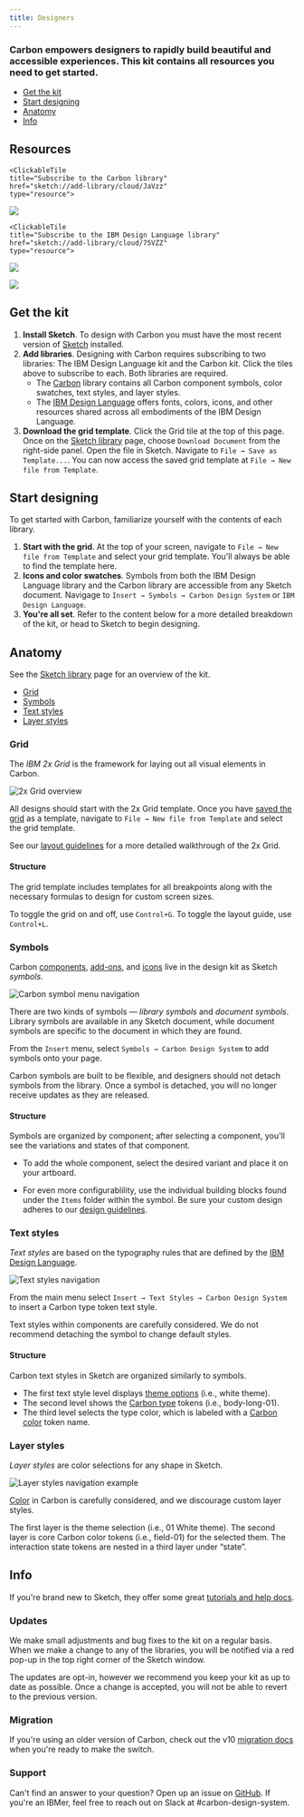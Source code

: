 ```yaml
---
title: Designers
---
```


### Carbon empowers designers to rapidly build beautiful and accessible experiences. This kit contains all resources you need to get started.

<AnchorLinks>

- [Get the kit](#get-the-kit)
- [Start designing](#start-designing)
- [Anatomy](#anatomy)
- [Info](#info)

</AnchorLinks>

## Resources

<GridWrapper col_lg="8" flex="true" bleed="true">
    
    <ClickableTile
    title="Subscribe to the Carbon library"
    href="sketch://add-library/cloud/JaVzz"
    type="resource">

![](/images/sketch-icon.png)

  </ClickableTile>
    
    <ClickableTile
    title="Subscribe to the IBM Design Language library"
    href="sketch://add-library/cloud/75VZZ"
    type="resource">

![](/images/sketch-icon.png)

  </ClickableTile>

  <ClickableTile
    title="Download the IBM 2x Grid template"
    href="https://sketch.cloud/s/ngV7z"
    type="resource">

![](/images/sketch-icon.png)

  </ClickableTile>

</GridWrapper>

## Get the kit

1. **Install Sketch**. To design with Carbon you must have the most recent version of [Sketch](https://www.sketchapp.com/) installed.
2. **Add libraries**. Designing with Carbon requires subscribing to two libraries: The IBM Design Language kit and the Carbon kit. Click the tiles above to subscribe to each. Both libraries are required.
    - The [Carbon](sketch://add-library/cloud/JaVzz) library contains all Carbon component symbols, color swatches, text styles, and layer styles.
    - The [IBM Design Language](sketch://add-library/cloud/75VZZ) offers fonts, colors, icons, and other resources shared across all embodiments of the IBM Design Language.
3. **Download the grid template**. Click the Grid tile at the top of this page. Once on the [Sketch library](https://sketch.cloud/s/ngV7z) page, choose `Download Document` from the right-side panel. Open the file in Sketch. Navigate to `File → Save as Template...`. You can now access the saved grid template at `File → New file from Template`.

## Start designing

To get started with Carbon, familiarize yourself with the contents of each library.

1. **Start with the grid**. At the top of your screen, navigate to `File → New file from Template` and select your grid template. You'll always be able to find the template here.
2. **Icons and color swatches**. Symbols from both the IBM Design Language library and the Carbon library are accessible from any Sketch document. Navigage to `Insert → Symbols → Carbon Design System` or  `IBM Design Language`.
3. **You're all set**. Refer to the content below for a more detailed breakdown of the kit, or head to Sketch to begin designing.

## Anatomy

See the [Sketch library](https://sketch.cloud/s/JaVzz/) page for an overview of the kit.

<AnchorLinks small>

  - [Grid](#grid)
  - [Symbols](#symbols)
  - [Text styles](#text-styles)
  - [Layer styles](#layer-styles)

</AnchorLinks>

### Grid

The *IBM 2x Grid* is the framework for laying out all visual elements in Carbon.

<ImageComponent cols="8" caption="2x Grid overview">

![2x Grid overview](/images/grid-2.gif)

</ImageComponent>

All designs should start with the 2x Grid template. Once you have [saved the grid](#get-the-kit) as a template, navigate to `File → New file from Template` and select the grid template.

See our [layout guidelines](/guidelines/layout) for a more detailed walkthrough of the 2x Grid.

#### Structure

The grid template includes templates for all breakpoints along with the necessary formulas to design for custom screen sizes. 

To toggle the grid on and off, use `Control+G`. To toggle the layout guide, use `Control+L`.

### Symbols

Carbon [components](/components/overview), [add-ons](/contributing/add-ons), and [icons](/guidelines/iconography/library) live in the design kit as Sketch *symbols*.

<ImageComponent cols="8" caption="IDL symbol menu navigation">

![Carbon symbol menu navigation](/images/carbon-kit.png)

</ImageComponent>

There are two kinds of symbols — *library symbols* and *document symbols*. Library symbols are available in any Sketch document, while document symbols are specific to the document in which they are found.

From the `Insert` menu, select `Symbols → Carbon Design System` to add symbols onto your page.

Carbon symbols are built to be flexible, and designers should not detach symbols from the library. Once a symbol is detached, you will no longer receive updates as they are released.

#### Structure

Symbols are organized by component; after selecting a component, you'll see the variations and states of that component. 

- To add the whole component, select the desired variant and place it on your artboard.

- For even more configurablility, use the individual building blocks found under the `Items` folder within the symbol. Be sure your custom design adheres to our [design guidelines](/guidelines/accessibility/overview).

### Text styles

*Text styles* are based on the typography rules that are defined by the [IBM Design Language](/guidelines/typography/overview).

<ImageComponent cols="8" caption="Insert → Text Styles → Carbon Design System">

![Text styles navigation](images/text-styles-1.png)

</ImageComponent>

From the main menu select `Insert → Text Styles → Carbon Design System` to insert a Carbon type token text style. 

Text styles within components are carefully considered. We do not recommend detaching the symbol to change default styles.

#### Structure

Carbon text styles in Sketch are organized similarly to symbols.

- The first text style level displays [theme options](/guidelines/themes) (i.e., white theme). 
- The second level shows the [Carbon type](/guidelines/typography) tokens (i.e., body-long-01). 
- The third level selects the type color, which is labeled with a [Carbon color](/guidelines/color) token name.

### Layer styles

*Layer styles* are color selections for any shape in Sketch.

<ImageComponent cols="8" caption="Use predetermined overrides when possible">

![Layer styles navigation example](/images/layer-style-1.png)

</ImageComponent>

[Color](/guidelines/color/overview) in Carbon is carefully considered, and we discourage custom layer styles.

The first layer is the theme selection (i.e., 01 White theme). The second layer is core Carbon color tokens (i.e., field-01) for the selected them. The interaction state tokens are nested in a third layer under “state”.

## Info

If you're brand new to Sketch, they offer some great [tutorials and help docs](https://www.sketchapp.com/docs/).

### Updates

We make small adjustments and bug fixes to the kit on a regular basis. When we make a change to any of the libraries, you will be notified via a red pop-up in the top right corner of the Sketch window. 

The updates are opt-in, however we recommend you keep your kit as up to date as possible. Once a change is accepted, you will not be able to revert to the previous version.

### Migration

If you're using an older version of Carbon, check out the v10 [migration docs](updates/v10-migration/designers) when you're ready to make the switch.

### Support

Can't find an answer to your question? Open up an issue on [GitHub](https://github.com/IBM/carbon-components/issues/new/choose). If you're an IBMer, feel free to reach out on Slack at #carbon-design-system.